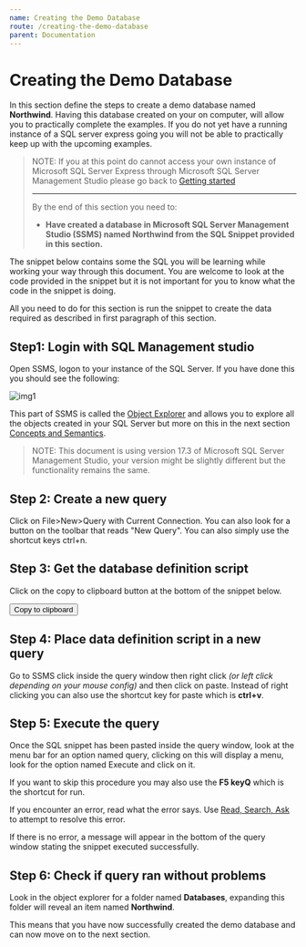 ```yaml
---
name: Creating the Demo Database
route: /creating-the-demo-database
parent: Documentation
---
```


# Creating the Demo Database

In this section define the steps to create a demo database named **Northwind**. Having this database created on your on computer, will allow you to practically complete the examples. If you do not yet have a running instance of a SQL server express going you will not be able to practically keep up with the upcoming examples.

>NOTE: If you at this point do cannot access your own instance of Microsoft SQL Server Express through Microsoft SQL Server Management Studio please go back to [Getting started](/getting-started)
>
> ---
>By the end of this section you need to:
>
>   * **Have created a database in Microsoft SQL Server Management Studio
(SSMS) named Northwind from the SQL Snippet provided in this section.**

The snippet below contains some the SQL you will be learning while working your way through this document. You are welcome to look at the code provided in the snippet but it is not important for you to know what the code in the snippet is doing.

All you need to do for this section is run the snippet to create the data required as described in first paragraph of this section.

## Step1: Login with SQL Management studio

Open SSMS, logon to your instance of the SQL Server. If you have done this you should see the following:

![img1](https://s3-eu-west-1.amazonaws.com/ffc.tech.doc/images/ssms.png)

This part of SSMS is called the [Object Explorer](https://docs.microsoft.com/en-us/sql/ssms/object/object-explorer?view=sql-server-2017) and allows you to explore all the objects created in your SQL Server but more on this in the next section [Concepts and Semantics](/concepts-and-semantics).

>NOTE: This document is using version 17.3 of Microsoft SQL Server Management Studio, your version might be slightly different but the functionality remains the same.

## Step 2: Create a new query
Click on File>New>Query with Current Connection. You can also look for a button on the toolbar that reads "New Query". You can also simply use the shortcut keys ctrl+n.

## Step 3: Get the database definition script
Click on the copy to clipboard button at the bottom of the snippet below.

<button>Copy to clipboard</button>

## Step 4: Place data definition script in a new query
Go to SSMS click inside the query window then right click *(or left click depending on your mouse config)* and then click on paste. Instead of right clicking you can also use the shortcut key for paste which is **ctrl+v**.

## Step 5: Execute the query
Once the SQL snippet has been pasted inside the query window, look at the menu bar for an option named query, clicking on this will display a menu, look for the option named Execute and click on it.

If you want to skip this procedure you may also use the **F5 keyQ** which is the shortcut for run.

If you encounter an error, read what the error says. Use [Read, Search, Ask](https://www.freecodecamp.org/forum/t/the-read-search-ask-methodology-for-getting-unstuck/137307) to attempt to resolve this error.

If there is no error, a message will appear in the bottom of the query window stating the snippet executed successfully.

## Step 6: Check if query ran without problems
Look in the object explorer for a folder named **Databases**, expanding this folder will reveal an item named **Northwind**.

This means that you have now successfully created the demo database and can now move on to the next section.
